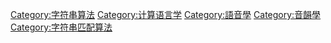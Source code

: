 {{cat main|语音算法}}

[[Category:字符串算法|Category:字符串算法]]
[[Category:计算语言学|Category:计算语言学]]
[[Category:語音學|Category:語音學]]
[[Category:音韻學|Category:音韻學]]
[[Category:字符串匹配算法|Category:字符串匹配算法]]